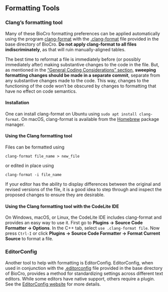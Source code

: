 <!-- This file is raw R Markdown code.  To see this as a
correctly-rendered web page, visit the online documentation at
https://biocro.github.io, go to the Developer's Manual, and find the
section on formatting tools in the chapter on contributing to BioCro.
-->

<!-- external references -->

[clang-format]: https://clang.llvm.org/docs/ClangFormat.html "Documentation of the ClangFormat tool at the Clang documentation site" {target="_blank"}
[.clang-format]: `r params$biocro_root`/.clang-format "The Clang configuration file for BioCro" {target="_blank"}
[.editorconfig]: `r params$biocro_root`/.editorconfig "BioCro's .editorconfig file" {target="_blank"}
[EditorConfig]: https://editorconfig.org/ "The EditorConfig Web site" {target="_blank"}
[Homebrew]: https://brew.sh/ "The Homebrew package manager Web site" {target="_blank"}

## Formatting Tools

### Clang's formatting tool

Many of these BioCro formatting preferences can be applied
automatically using the program [clang-format][] with the
[.clang-format][] file provided in the base directory of BioCro. **Do
not apply clang-format to all files indiscriminately**, as that will
ruin manually-aligned tables.

The best time to reformat a file is immediately before (or possibly
immediately after) making substantive changes to the code in the file.
But, as mentioned in the
["General Coding Considerations" section](#general-coding-considerations),
**sweeping formatting changes should be made in a separate commit**,
separate from any substantive changes made to the code.  This way,
changes to the functioning of the code won't be obscured by changes to
formatting that have no effect on code semantics.

#### Installation

One can install clang-format on Ubuntu using `sudo apt install
clang-format`.  On macOS, clang-format is available from the
[Homebrew][] package manager.

#### Using the Clang formatting tool

Files can be formatted using

```
clang-format file_name > new_file
```
or edited in place using
```
clang-format -i file_name
```

If your editor has the ability to display differences between the
original and revised versions of the file, it is a good idea to step
through and inspect the proposed changes to ensure they are desirable.

#### Using the Clang formatting tool with the CodeLite IDE

On Windows, macOS, or Linux, the CodeLite IDE includes clang-format
and provides an easy way to use it. First go to **Plugins -> Source
Code Formatter -> Options**. In the C++ tab, select `use .clang-format
file`. Now press `Ctrl-I` or click **Plugins -> Source Code Formatter
-> Format Current Source** to format a file.

### EditorConfig

Another tool to help with formatting is EditorConfig.  EditorConfig,
when used in conjunction with the [.editorconfig][] file provided in
the base directory of BioCro, provides a method for standardizing
settings across different text editors. While some editors have native
support, others require a plugin. See the [EditorConfig
website][EditorConfig] for more details.
